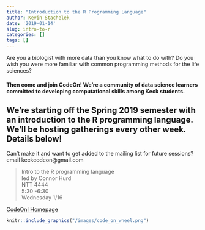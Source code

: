 ```yaml
---
title: "Introduction to the R Programming Language"
author: Kevin Stachelek
date: '2019-01-14'
slug: intro-to-r
categories: []
tags: []
---
```



Are you a biologist with more data than you know what to do with? 
Do you wish you were more familiar with common programming methods for the life sciences? 

#### Then come and join CodeOn! We're a community of data science learners committed to developing computational skills among Keck students. 

## We're starting off the Spring 2019 semester with an introduction to the R programming language. We'll be hosting gatherings every other week. Details below!

Can't make it and want to get added to the mailing list for future sessions? email keckcodeon@gmail.com

> Intro to the R programming language  
led by Connor Hurd  
NTT 4444  
5:30 -6:30  
Wednesday 1/16 

[CodeOn! Homepage](https://keckcodeon.github.io)

```r
knitr::include_graphics("/images/code_on_wheel.png")
```


